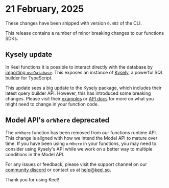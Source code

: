 
# 21 February, 2025

These changes have been shipped with version `0.402` of the CLI.

<Callout type="warning">
This release contains a number of minor breaking changes to our functions SDKs.
</Callout>

## Kysely update

In Keel functions it is possible to interact directly with the database by [importing `useDatabase`](functions/sdk/databaseApi). This exposes an instance of [Kysely](https://kysely.dev/), a powerful SQL builder for TypeScript.

This update sees a big update to the Kysely package, which includes their latest query builder API.  However, this has introduced some breaking changes.  Please visit their [examples](https://kysely.dev/docs/category/examples) or [API docs](https://kysely-org.github.io/kysely-apidoc/) for more on what you might need to change in your function code.

## Model API's `orWhere` deprecated

The `orWhere` function has been removed from our functions runtime API.  This change is aligned with how we intend the Model API to mature over time. If you have been using `orWhere` in your functions, you may need to consider using Kysely's API while we work on a better way to multiple conditions in the Model API.

For any issues or feedback, please visit the support channel on our [community discord](https://keel.so/discord) or contact us at [help@keel.so](mailto:help@keel.so)**.**

Thank you for using Keel!